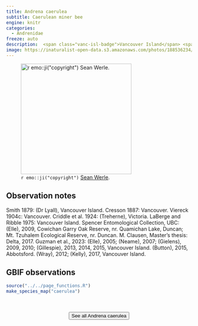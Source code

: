 ```yaml
---
title: Andrena caerulea
subtitle: Caerulean miner bee
engine: knitr
categories:
  - Andrenidae
freeze: auto
description:  <span class="vanc-isl-badge">Vancouver Island</span> <span class="lower-mainland-badge">Lower Mainland</span>
image: https://inaturalist-open-data.s3.amazonaws.com/photos/188536234/large.jpg
---
```

![`r emo::ji("copyright")` [Sean Werle ](https://inaturalist.ca/photos/188536234).](https://inaturalist-open-data.s3.amazonaws.com/photos/188536234/large.jpg){height=300}

## Observation notes  
Smith 1879: (Dr Lyall), <span class="hl-place-name"><span class="hl-place-name"><span class="hl-place-name">Vancouver</span> Is</span>land</span>. Cresson 1887: <span class="hl-place-name">Vancouver</span>. Viereck 1904c: <span class="hl-place-name">Vancouver</span>. Criddle et al. 1924: (Treherne), <span class="hl-place-name">Victoria</span>. LaBerge and Ribble 1975: <span class="hl-place-name"><span class="hl-place-name"><span class="hl-place-name">Vancouver</span> Is</span>land</span>. Spencer Entomological Collection, UBC: (Elle), 2009, <span class="hl-place-name">Cowichan</span> Garry Oak Reserve, nr. <span class="hl-place-name">Quamichan Lake</span>, <span class="hl-place-name">Duncan</span>; <span class="hl-place-name">Mt. Tzuhalem</span> Ecological Reserve, nr. <span class="hl-place-name">Duncan</span>. M. Clausen, Master's thesis: <span class="hl-place-name">Delta</span>, 2017. Guzman et al., 2023: (Elle), 2005; (Neame), 2007; (Gielens), 2009, 2010; (Gillespie), 2013, 2014, 2015, <span class="hl-place-name"><span class="hl-place-name"><span class="hl-place-name">Vancouver</span> Is</span>land</span>. (Button), 2015, <span class="hl-place-name">Abbotsford</span>. (Wray), 2012; (Kelly), 2017, <span class="hl-place-name"><span class="hl-place-name"><span class="hl-place-name">Vancouver</span> Is</span>land</span>.

## GBIF observations  


```r
source("../../page_functions.R")
make_species_map("caerulea")
```
<br><br>
<center>


<a href="https://www.zoology.ubc.ca/entomology/main/Hymenoptera/Andrenidae/Andrena%20caerulea.php"><button type="button" class="btn btn-secondary">See all Andrena caerulea <i class="fa-solid fa-arrow-up-right-from-square"></i> </button></a>
</center>
